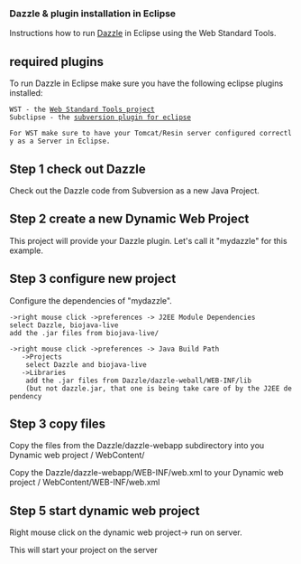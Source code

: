 ===Dazzle & plugin installation in Eclipse===

Instructions how to run [[Dazzle|Dazzle]] in Eclipse using the Web Standard Tools.

== required plugins ==
To run Dazzle in Eclipse make sure you have the following eclipse plugins installed:

 WST - the [http://www.eclipse.org/webtools/wst/main.php Web Standard Tools project]
 Subclipse - the [http://subclipse.tigris.org/ subversion plugin for eclipse]

 For WST make sure to have your Tomcat/Resin server configured correctly as a Server in Eclipse.


== Step 1 check out Dazzle ==

Check out the Dazzle code from Subversion as a new Java Project.

== Step 2 create a new Dynamic Web Project ==

This project will provide your Dazzle plugin. Let's call it "mydazzle" for this example.

== Step 3 configure new project ==

Configure the dependencies of "mydazzle".
 ->right mouse click ->preferences -> J2EE Module Dependencies
 select Dazzle, biojava-live
 add the .jar files from biojava-live/

 ->right mouse click ->preferences -> Java Build Path 
    ->Projects
     select Dazzle and biojava-live
    ->Libraries
     add the .jar files from Dazzle/dazzle-weball/WEB-INF/lib
     (but not dazzle.jar, that one is being take care of by the J2EE dependency

== Step 3 copy files ==

Copy the files from the Dazzle/dazzle-webapp subdirectory into you Dynamic web project / WebContent/

Copy the Dazzle/dazzle-webapp/WEB-INF/web.xml to your Dynamic web project / WebContent/WEB-INF/web.xml

== Step 5 start dynamic web project ==

Right mouse click on the dynamic web project-> run on server.

This will start your project on the server